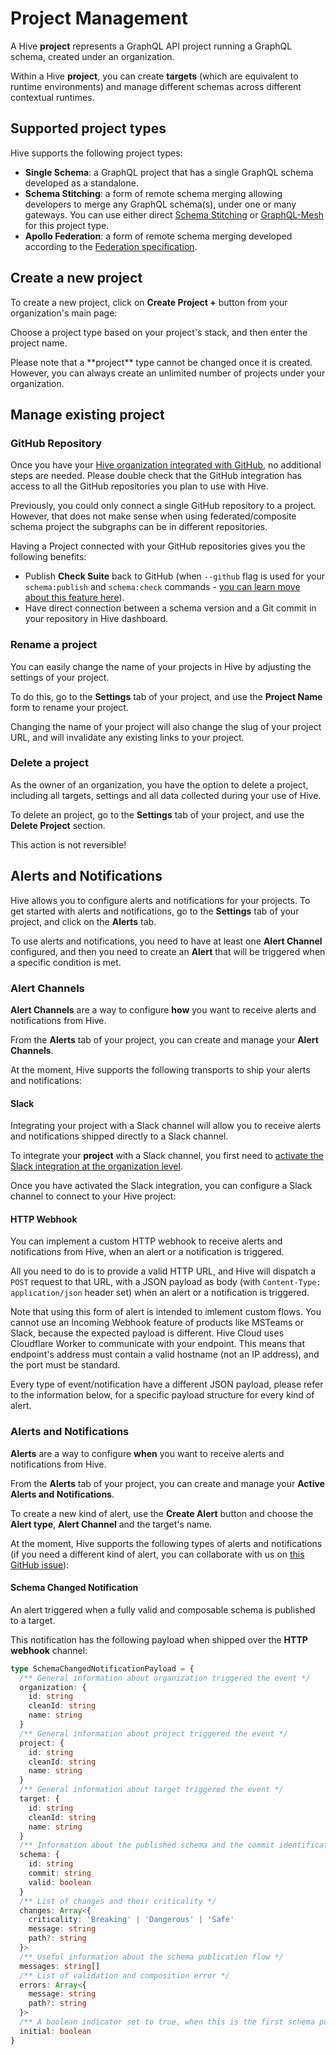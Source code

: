 
# Project Management

A Hive **project** represents a GraphQL API project running a GraphQL schema, created under an
organization.

Within a Hive **project**, you can create **targets** (which are equivalent to runtime environments)
and manage different schemas across different contextual runtimes.

## Supported project types

Hive supports the following project types:

- **Single Schema**: a GraphQL project that has a single GraphQL schema developed as a standalone.
- **Schema Stitching**: a form of remote schema merging allowing developers to merge any GraphQL
  schema(s), under one or many gateways. You can use either direct
  [Schema Stitching](https://the-guild.dev/graphql/stitching) or
  [GraphQL-Mesh](https://the-guild.dev/graphql/mesh) for this project type.
- **Apollo Federation**: a form of remote schema merging developed according to the
  [Federation specification](https://www.apollographql.com/docs/federation/subgraph-spec/).

## Create a new project

To create a new project, click on **Create Project +** button from your organization's main page:

<NextImage alt="Create Project Form" src={projectImage} className="mt-10 max-w-lg drop-shadow-md" />

Choose a project type based on your project's stack, and then enter the project name.

<Callout>
  Please note that a **project** type cannot be changed once it is created. However, you can always
  create an unlimited number of projects under your organization.
</Callout>

## Manage existing project

### GitHub Repository

Once you have your
[Hive organization integrated with GitHub](/docs/management/organizations#github), no additional
steps are needed. Please double check that the GitHub integration has access to all the GitHub
repositories you plan to use with Hive.

<Callout>
  Previously, you could only connect a single GitHub repository to a project. However, that does not
  make sense when using federated/composite schema project the subgraphs can be in different
  repositories.
</Callout>

Having a Project connected with your GitHub repositories gives you the following benefits:

- Publish **Check Suite** back to GitHub (when `--github` flag is used for your `schema:publish` and
  `schema:check` commands -
  [you can learn move about this feature here](/docs/api-reference/cli#cli-and-github-integration)).
- Have direct connection between a schema version and a Git commit in your repository in Hive
  dashboard.

<NextImage
  alt="Associated Git"
  src={projectGitLinkImage}
  className="mt-6 max-w-lg drop-shadow-md"
/>

### Rename a project

You can easily change the name of your projects in Hive by adjusting the settings of your project.

To do this, go to the **Settings** tab of your project, and use the **Project Name** form to rename
your project.

<Callout type="warning">
  Changing the name of your project will also change the slug of your project URL, and will
  invalidate any existing links to your project.
</Callout>

### Delete a project

As the owner of an organization, you have the option to delete a project, including all targets,
settings and all data collected during your use of Hive.

To delete an project, go to the **Settings** tab of your project, and use the **Delete Project**
section.

<Callout type="warning">This action is not reversible!</Callout>

## Alerts and Notifications

Hive allows you to configure alerts and notifications for your projects. To get started with alerts
and notifications, go to the **Settings** tab of your project, and click on the **Alerts** tab.

To use alerts and notifications, you need to have at least one **Alert Channel** configured, and
then you need to create an **Alert** that will be triggered when a specific condition is met.

### Alert Channels

**Alert Channels** are a way to configure **how** you want to receive alerts and notifications from
Hive.

From the **Alerts** tab of your project, you can create and manage your **Alert Channels**.

At the moment, Hive supports the following transports to ship your alerts and notifications:

#### Slack

Integrating your project with a Slack channel will allow you to receive alerts and notifications
shipped directly to a Slack channel.

<NextImage
  alt="Hive Slack Message"
  src={slackIntegrationImage}
  className="mt-6 max-w-lg drop-shadow-md"
/>

To integrate your **project** with a Slack channel, you first need to
[activate the Slack integration at the organization level](/docs/management/organizations#slack).

Once you have activated the Slack integration, you can configure a Slack channel to connect to your
Hive project:

<NextImage
  alt="Hive and Slack Configuration"
  src={slackAlertFormImage}
  className="mt-6 max-w-sm drop-shadow-md"
/>

#### HTTP Webhook

You can implement a custom HTTP webhook to receive alerts and notifications from Hive, when an alert
or a notification is triggered.

All you need to do is to provide a valid HTTP URL, and Hive will dispatch a `POST` request to that
URL, with a JSON payload as body (with `Content-Type: application/json` header set) when an alert or
a notification is triggered.

<Callout type="warning">
  Note that using this form of alert is intended to imlement custom flows. You cannot use an
  Incoming Webhook feature of products like MSTeams or Slack, because the expected payload is
  different.
</Callout>

<Callout type="warning">
  Hive Cloud uses Cloudflare Worker to communicate with your endpoint. This means that endpoint's
  address must contain a valid hostname (not an IP address), and the port must be standard.
</Callout>

<NextImage
  alt="HTTP Alert Configuration"
  src={projectHttpAlertImage}
  className="mt-6 max-w-sm drop-shadow-md"
/>

<Callout type="info">
  Every type of event/notification have a different JSON payload, please refer to the information
  below, for a specific payload structure for every kind of alert.
</Callout>

### Alerts and Notifications

**Alerts** are a way to configure **when** you want to receive alerts and notifications from Hive.

From the **Alerts** tab of your project, you can create and manage your **Active Alerts and
Notifications**.

To create a new kind of alert, use the **Create Alert** button and choose the **Alert type**,
**Alert Channel** and the target's name.

At the moment, Hive supports the following types of alerts and notifications (if you need a
different kind of alert, you can collaborate with us on
[this GitHub issue](https://github.com/kamilkisiela/graphql-hive/issues/253)):

#### Schema Changed Notification

An alert triggered when a fully valid and composable schema is published to a target.

This notification has the following payload when shipped over the **HTTP webhook** channel:

```ts copy=false
type SchemaChangedNotificationPayload = {
  /** General information about organization triggered the event */
  organization: {
    id: string
    cleanId: string
    name: string
  }
  /** General information about project triggered the event */
  project: {
    id: string
    cleanId: string
    name: string
  }
  /** General information about target triggered the event */
  target: {
    id: string
    cleanId: string
    name: string
  }
  /** Information about the published schema and the commit identification */
  schema: {
    id: string
    commit: string
    valid: boolean
  }
  /** List of changes and their criticality */
  changes: Array<{
    criticality: 'Breaking' | 'Dangerous' | 'Safe'
    message: string
    path?: string
  }>
  /** Useful information about the schema publication flow */
  messages: string[]
  /** List of validation and composition error */
  errors: Array<{
    message: string
    path?: string
  }>
  /** A boolean indicator set to true, when this is the first schema published to the target */
  initial: boolean
}
```
